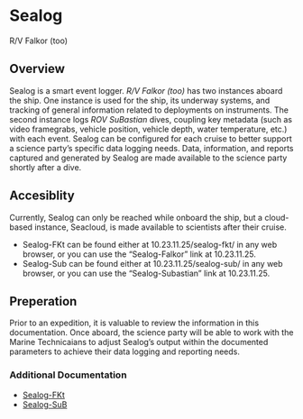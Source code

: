 # Sealog {.unnumbered}

R/V Falkor (too)

## Overview

Sealog is a smart event logger. *R/V Falkor (too)* has two instances aboard the ship. One instance is used for the ship, its underway systems, and tracking of general information related to deployments on instruments. The second instance logs *ROV SuBastian* dives, coupling key metadata (such as video framegrabs, vehicle position, vehicle depth, water temperature, etc.) with each event. Sealog can be configured for each cruise to better support a science party's specific data logging needs. Data, information, and reports captured and generated by Sealog are made available to the science party shortly after a dive.

## Accesiblity

Currently, Sealog can only be reached while onboard the ship, but a cloud-based instance, Seacloud, is made available to scientists after their cruise.

-   Sealog-FKt can be found either at 10.23.11.25/sealog-fkt/ in any web browser, or you can use the “Sealog-Falkor” link at 10.23.11.25.
-   Sealog-Sub can be found either at 10.23.11.25/sealog-sub/ in any web browser, or you can use the “Sealog-Subastian” link at 10.23.11.25.

## Preperation

Prior to an expedition, it is valuable to review the information in this documentation. Once aboard, the science party will be able to work with the Marine Technicaians to adjust Sealog's output within the documented parameters to achieve their data logging and reporting needs.

### Additional Documentation

-   [Sealog-FKt](sealog_falkortoo.qmd)
-   [Sealog-SuB](sealog_subastian.qmd)